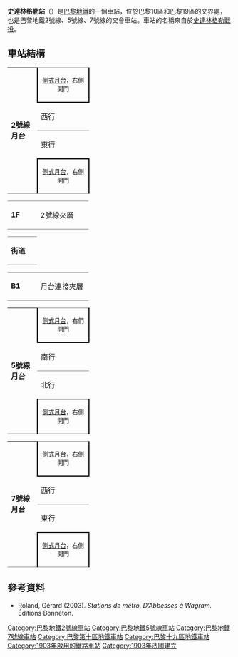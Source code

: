 {{expand|time=2016-02-25T06:22:12+00:00}}
{{no footnotes|time=2016-02-25T06:22:12+00:00}}
{{noteTA
|1=zh-cn:斯大林; zh-sg:斯大林; zh-hk:史太林; zh-mo:斯大林; zh-tw:史達林;
}}
{{Infobox station
| name                = Stalingrad
| symbol_location     = paris
| symbol              = m
| symbol2             = 
| type                = [[巴黎地鐵|巴黎地鐵]]車站
| image               = [[File:Station-Stalingrad.jpg|300px]]
| alt                 = 
| caption             = 
| other_name          = 
| address             = 1, rue d'Aubervilliers<br />244, boul. de la Villette<br />86, rue de l'Aqueduc<br />17, rue de Flandre<br />18, rue de Flandre<br />1, quai de la Seine<br />58, rue du Château Landon<br />[[巴黎10區|巴黎10區]]
| borough             = [[法蘭西島|法蘭西島]]
| country             = 法國
| iso_region          = FR_scale:2000
| coordinates_display = title
| coordinates_format  = dms
| latd  = 48.88426| latm  = | lats  = | latNS  = 
| longd = 2.36874| longm = | longs = | longEW = 
| coordinates         = 
| owned               = [[RATP|RATP]]
| operator            = [[RATP|RATP]]
| line                = 
| disabled            = 
| zone                = 1
| opened              = {{Start-date|31 January 1903}}
| closed              = <!-- {{End date|YYYY|MM|DD|df=y}} -->
| services            = 
| map_type            = 
}}
'''史達林格勒站'''（{{lang-fr|Stalingrad}}）是[[巴黎地鐵|巴黎地鐵]]的一個車站，位於巴黎10區和巴黎19區的交界處，也是巴黎地鐵2號線、5號線、7號線的交會車站。車站的名稱來自於[[史達林格勒戰役|史達林格勒戰役]]。
== 車站結構 ==
{| border=0 cellspacing=0 cellpadding=3
|style="border-bottom:solid 1px gray;" width=50 rowspan=10 valign=top|'''2號線月台'''
|style="border-top:solid 1px gray;border-right:solid 2px black;border-left:solid 2px black;border-bottom:solid 2px black;" colspan=2|<center><small>[[側式月台|側式月台]]，右側開門</small></center>
|-
|style="border-bottom:solid 1px gray;" width=100|西行
|style="border-bottom:solid 1px gray;" width=400|{{arrow|L}} [[File:Metro-M.svg|16x16px]][[File:Paris_m_2_jms.svg|16x16px]]往[[王妃門站|王妃門]]<small>（[[小教堂站|小教堂]]）</small>
|-
|東行
|{{arrow|R}} [[File:Metro-M.svg|16x16px]][[File:Paris_m_2_jms.svg|16x16px]]往[[民族廣場站_(巴黎地鐵)|民族廣場]]<small>（[[饒勒斯站|饒勒斯]]）</small>
|-
|style="border-top:solid 2px black;border-right:solid 2px black;border-left:solid 2px black;border-bottom:solid 1px gray;" colspan=2|<center><small>[[側式月台|側式月台]]，右側開門</small></center>
|}
{| border=0 cellspacing=0 cellpadding=3
|style="border-bottom:solid 1px gray;border-top:solid 1px gray;" width=50 valign=top|'''1F'''
|style="border-top:solid 1px gray;border-bottom:solid 1px gray;" width=100 valign=top|2號線夾層
|}
{| border=0 cellspacing=0 cellpadding=3
|style="border-bottom:solid 1px gray;border-top:solid 1px gray;" width=50 valign=top|'''街道'''
|}
{| border=0 cellspacing=0 cellpadding=3
|style="border-bottom:solid 1px gray;border-top:solid 1px gray;" width=50 valign=top|'''B1'''
|style="border-top:solid 1px gray;border-bottom:solid 1px gray;" width=100 valign=top|月台連接夾層
|}
{| border=0 cellspacing=0 cellpadding=3
|style="border-bottom:solid 1px gray;" width=50 rowspan=10 valign=top|'''5號線月台'''
|style="border-top:solid 1px gray;border-right:solid 2px black;border-left:solid 2px black;border-bottom:solid 2px black;" colspan=2|<center><small>[[側式月台|側式月台]]，右們開門</small></center>
|-
|style="border-bottom:solid 1px gray;" width=100|南行
|style="border-bottom:solid 1px gray;" width=400|← [[File:Metro-M.svg|16x16px]][[File:Paris_m_5_jms.svg|16x16px]]往[[意大利廣場站_(巴黎地鐵)|意大利廣場]]<small>（[[巴黎北站_(巴黎地鐵)|巴黎北站]]）</small>
|-
|北行
|{{0|→}} [[File:Metro-M.svg|16x16px]][[File:Paris_m_5_jms.svg|16x16px]]往[[博比尼-巴勃羅·畢卡索站|博比尼-巴勃羅·畢卡索]]<small>（饒勒斯）</small> →
|-
|style="border-top:solid 2px black;border-right:solid 2px black;border-left:solid 2px black;border-bottom:solid 1px gray;" colspan=2|<center><small>[[側式月台|側式月台]]，右側開門</small></center>
|}
{| border=0 cellspacing=0 cellpadding=3
|style="border-bottom:solid 1px gray;" width=50 rowspan=10 valign=top|'''7號線月台'''
|style="border-top:solid 1px gray;border-right:solid 2px black;border-left:solid 2px black;border-bottom:solid 2px black;" colspan=2|<center><small>[[側式月台|側式月台]]，右側開門</small></center>
|-
|style="border-bottom:solid 1px gray;" width=100|西行
|style="border-bottom:solid 1px gray;" width=400|← [[File:Metro-M.svg|16x16px]][[File:Paris_Metro_7.svg|16x16px]]往[[猶太城-路易·阿拉貢站|猶太城-路易·阿拉貢]]/[[伊夫里鎮站|伊夫里鎮]]<small>（[[路易·布朗克站|路易·布朗克]]）</small>
|-
|東行
|{{0|→}} [[File:Metro-M.svg|16x16px]][[File:Paris_Metro_7.svg|16x16px]]往[[新庭-1945年5月8日站|新庭-1945年5月8日]]<small>（[[里格站|里格]]）</small> →
|-
|style="border-top:solid 2px black;border-right:solid 2px black;border-left:solid 2px black;border-bottom:solid 1px gray;" colspan=2|<center><small>[[側式月台|側式月台]]，右側開門</small></center>
|}
{{commons category|Stalingrad (Paris Metro)}}
==參考資料==
*Roland, Gérard (2003). ''Stations de métro. D’Abbesses à Wagram.'' Éditions Bonneton.

{{巴黎地鐵2號線}}
{{巴黎地鐵5號線}}
{{巴黎地鐵7號線}}

{{DEFAULTSORT:Stalingrad}}
[[Category:巴黎地鐵2號線車站|Category:巴黎地鐵2號線車站]]
[[Category:巴黎地鐵5號線車站|Category:巴黎地鐵5號線車站]]
[[Category:巴黎地鐵7號線車站|Category:巴黎地鐵7號線車站]]
[[Category:巴黎第十區地鐵車站|Category:巴黎第十區地鐵車站]]
[[Category:巴黎十九區地鐵車站|Category:巴黎十九區地鐵車站]]
[[Category:1903年啟用的鐵路車站|Category:1903年啟用的鐵路車站]]
[[Category:1903年法國建立|Category:1903年法國建立]]
